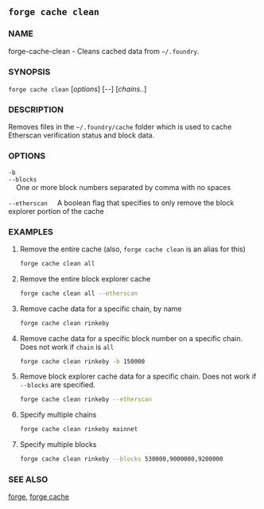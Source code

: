
## `forge cache clean`

### NAME

forge-cache-clean - Cleans cached data from `~/.foundry`.

### SYNOPSIS

`forge cache clean` [*options*] [*--*] [*chains..*]

### DESCRIPTION

Removes files in the `~/.foundry/cache` folder which is used to cache Etherscan verification status and block data.

### OPTIONS

`-b`  
`--blocks`  
&nbsp;&nbsp;&nbsp;&nbsp;One or more block numbers separated by comma with no spaces

`--etherscan`
&nbsp;&nbsp;&nbsp;&nbsp;A boolean flag that specifies to only remove the block explorer portion of the cache

<CommonOptions />

### EXAMPLES

1. Remove the entire cache (also, `forge cache clean` is an alias for this)

   ```sh
   forge cache clean all
   ```

2. Remove the entire block explorer cache

   ```sh
   forge cache clean all --etherscan
   ```

3. Remove cache data for a specific chain, by name

   ```sh
   forge cache clean rinkeby
   ```

4. Remove cache data for a specific block number on a specific chain. Does not work if `chain` is `all`

   ```sh
   forge cache clean rinkeby -b 150000
   ```

5. Remove block explorer cache data for a specific chain. Does not work if `--blocks` are specified.

   ```sh
   forge cache clean rinkeby --etherscan
   ```

6. Specify multiple chains

   ```sh
   forge cache clean rinkeby mainnet
   ```

7. Specify multiple blocks
   ```sh
   forge cache clean rinkeby --blocks 530000,9000000,9200000
   ```

### SEE ALSO

[forge](/reference/forge/forge.mdx), [forge cache](/reference/forge/forge-cache.mdx)
